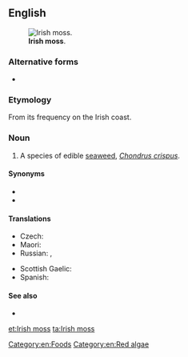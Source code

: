 ==English==
[[Image:Haeckel Florideae Chondrus crispus.png|thumb|'''Irish moss'''.]]

===Alternative forms===
* {{l|en|Irish Moss}}

===Etymology===
From its frequency on the Irish coast.

===Noun===
{{en-noun|head=[[Irish]] [[moss]]|-}}
{{wikipedia}}

# A species of edible [[seaweed]], ''[[Chondrus crispus]]''.

====Synonyms====
* {{l|en|carrageen}}
* {{l|en|carrageen moss}}

====Translations====
{{trans-top|seaweed}}
* Czech: {{t|cs|irský mech|m}}
* Maori: {{t|mi|rehia}}
* Russian: {{t|ru|ирла́ндский мох|m}}, {{t|ru|жемчу́жный мох|m}}
{{trans-mid}}
* Scottish Gaelic: {{t|gd|cairgein|m}}
* Spanish: {{t|es|musgo de Irlanda|m}}
{{trans-bottom}}

====See also====
* {{l|en|carrageenan}}

[[Category:en:Foods]]
[[Category:en:Red algae]]

[[et:Irish moss]]
[[ta:Irish moss]]